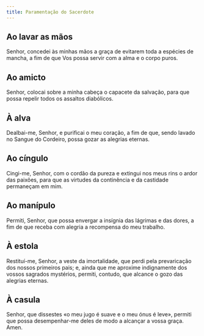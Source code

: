 ```yaml
---
title: Paramentação do Sacerdote
---
```


## Ao lavar as mãos

Senhor, concedei às minhas mãos a graça de evitarem toda a espécies de mancha, a
fim de que Vos possa servir com a alma e o corpo puros.

## Ao amicto

Senhor, colocai sobre a minha cabeça o capacete da salvação, para que possa
repelir todos os assaltos diabólicos.

## À alva

Dealbai-me, Senhor, e purificai o meu coração, a fim de que, sendo lavado no
Sangue do Cordeiro, possa gozar as alegrias eternas.

## Ao cíngulo

Cingi-me, Senhor, com o cordão da pureza e extingui nos meus rins o ardor das
paixões, para que as virtudes da continência e da castidade permaneçam em mim.

## Ao manípulo

Permiti, Senhor, que possa envergar a insígnia das lágrimas e das dores, a fim
de que receba com alegria a recompensa do meu trabalho.

## À estola

Restituí-me, Senhor, a veste da imortalidade, que perdi pela prevaricação dos
nossos primeiros pais; e, ainda que me aproxime indignamente dos vossos sagrados
mystérios, permiti, contudo, que alcance o gozo das alegrias eternas.

## À casula

Senhor, que dissestes «o meu jugo é suave e o meu ónus é leve», permiti que
possa desempenhar-me deles de modo a alcançar a vossa graça. Amen.
